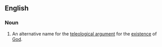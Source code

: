 ==English==

===Noun===
{{en-noun|sg=[[argument]] [[from]] [[design]]|arguments from design}}

#An alternative name for the [[teleological argument]] for the [[existence]] of [[God]].